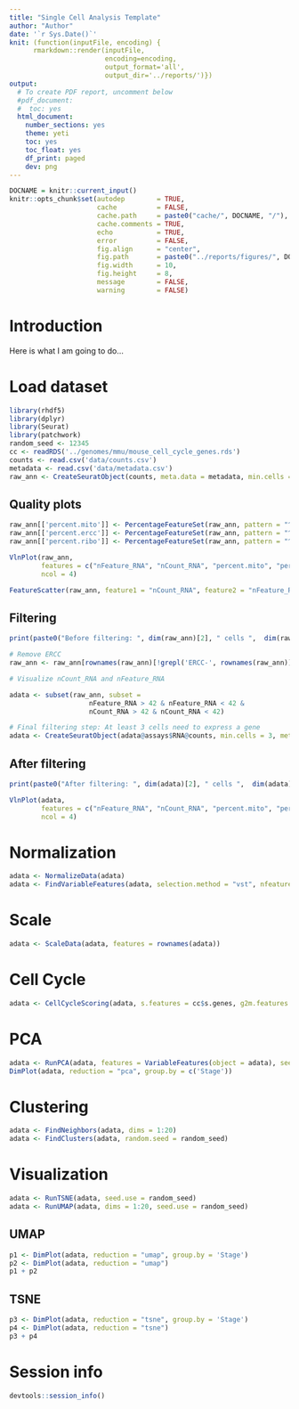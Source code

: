 ```yaml
---
title: "Single Cell Analysis Template"
author: "Author"
date: '`r Sys.Date()`'
knit: (function(inputFile, encoding) { 
      rmarkdown::render(inputFile,
                        encoding=encoding,
                        output_format='all',
                        output_dir='../reports/')})
output:
  # To create PDF report, uncomment below
  #pdf_document:
  #  toc: yes
  html_document:
    number_sections: yes
    theme: yeti
    toc: yes
    toc_float: yes
    df_print: paged
    dev: png
---
```


```r
DOCNAME = knitr::current_input()
knitr::opts_chunk$set(autodep        = TRUE,
                      cache          = FALSE,
                      cache.path     = paste0("cache/", DOCNAME, "/"),
                      cache.comments = TRUE,
                      echo           = TRUE,
                      error          = FALSE,
                      fig.align      = "center",
                      fig.path       = paste0("../reports/figures/", DOCNAME, "/"),
                      fig.width      = 10,
                      fig.height     = 8,
                      message        = FALSE,
                      warning        = FALSE)
```

# Introduction

Here is what I am going to do...

# Load dataset

```r
library(rhdf5)
library(dplyr)
library(Seurat)
library(patchwork)
random_seed <- 12345
cc <- readRDS('../genomes/mmu/mouse_cell_cycle_genes.rds')
counts <- read.csv('data/counts.csv')
metadata <- read.csv('data/metadata.csv')
raw_ann <- CreateSeuratObject(counts, meta.data = metadata, min.cells = 3)
```

## Quality plots

```r
raw_ann[['percent.mito']] <- PercentageFeatureSet(raw_ann, pattern = "^Mt-")
raw_ann[['percent.ercc']] <- PercentageFeatureSet(raw_ann, pattern = "^ERCC-")
raw_ann[['percent.ribo']] <- PercentageFeatureSet(raw_ann, pattern = "^Rp[ls]")
```

```r
VlnPlot(raw_ann, 
        features = c("nFeature_RNA", "nCount_RNA", "percent.mito", "percent.ribo"),
        ncol = 4)
```

```r
FeatureScatter(raw_ann, feature1 = "nCount_RNA", feature2 = "nFeature_RNA", group.by = "Stage")
```

## Filtering

```r
print(paste0("Before filtering: ", dim(raw_ann)[2], " cells ",  dim(raw_ann)[1], " genes"))
```

```r
# Remove ERCC
raw_ann <- raw_ann[rownames(raw_ann)[!grepl('ERCC-', rownames(raw_ann))], ]
```

```r
# Visualize nCount_RNA and nFeature_RNA
```

```r
adata <- subset(raw_ann, subset = 
                    nFeature_RNA > 42 & nFeature_RNA < 42 & 
                    nCount_RNA > 42 & nCount_RNA < 42)
```

```r
# Final filtering step: At least 3 cells need to express a gene
adata <- CreateSeuratObject(adata@assays$RNA@counts, min.cells = 3, meta.data = adata@meta.data)
```

## After filtering

```r
print(paste0("After filtering: ", dim(adata)[2], " cells ",  dim(adata)[1], " genes"))
```

```r
VlnPlot(adata, 
        features = c("nFeature_RNA", "nCount_RNA", "percent.mito", "percent.ribo"),
        ncol = 4)
```

# Normalization

```r
adata <- NormalizeData(adata)
adata <- FindVariableFeatures(adata, selection.method = "vst", nfeatures = 2000)
```

# Scale

```r
adata <- ScaleData(adata, features = rownames(adata))
```

# Cell Cycle

```r
adata <- CellCycleScoring(adata, s.features = cc$s.genes, g2m.features = cc$g2m.genes, set.ident = TRUE)
```

# PCA

```r
adata <- RunPCA(adata, features = VariableFeatures(object = adata), seed.use = random_seed)
DimPlot(adata, reduction = "pca", group.by = c('Stage'))
```

# Clustering

```r
adata <- FindNeighbors(adata, dims = 1:20)
adata <- FindClusters(adata, random.seed = random_seed)
```

# Visualization

```r
adata <- RunTSNE(adata, seed.use = random_seed)
adata <- RunUMAP(adata, dims = 1:20, seed.use = random_seed)
```

## UMAP

```r
p1 <- DimPlot(adata, reduction = "umap", group.by = 'Stage')
p2 <- DimPlot(adata, reduction = "umap")
p1 + p2
```

## TSNE

```r
p3 <- DimPlot(adata, reduction = "tsne", group.by = 'Stage')
p4 <- DimPlot(adata, reduction = "tsne")
p3 + p4
```

# Session info

```r
devtools::session_info()
```
